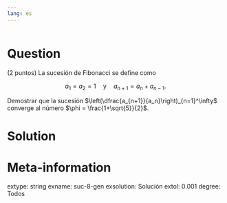 ```yaml
---
lang: es
---
```


```r

```

Question
========
(2 puntos) La sucesión de Fibonacci se define como 

$$
a_1 = a_2 = 1 \quad \mbox{y}\quad a_{n+1} = a_n + a_{n-1}.
$$

Demostrar que la sucesión $\left(\dfrac{a_{n+1}}{a_n}\right)_{n=1}^\infty$ converge al número $\phi = \frac{1+\sqrt{5}}{2}$.

Solution
========


Meta-information
================
extype: string
exname: suc-8-gen
exsolution: Solución
extol: 0.001
degree: Todos